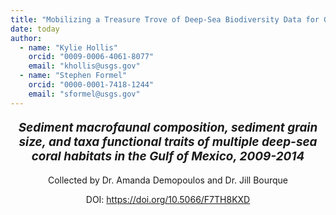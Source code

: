 ```yaml
---
title: "Mobilizing a Treasure Trove of Deep-Sea Biodiversity Data for Global Access and Use"
date: today
author:
  - name: "Kylie Hollis"
    orcid: "0009-0006-4061-8077"
    email: "khollis@usgs.gov"
  - name: "Stephen Formel"
    orcid: "0000-0001-7418-1244"
    email: "sformel@usgs.gov"
---
```


::: {style="text-align: center;font-size: 1.35em"}
***Sediment macrofaunal composition, sediment grain size, and taxa functional traits of multiple deep-sea coral habitats in the Gulf of Mexico, 2009-2014***
:::

::: {style="text-align: center"}
Collected by Dr. Amanda Demopoulos and Dr. Jill Bourque

DOI: <https://doi.org/10.5066/F7TH8KXD>
:::
